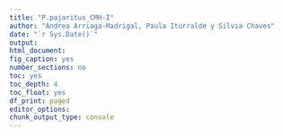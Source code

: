 ```yaml
---
title: "P.pajaritus_CMH-I"
author: "Andrea Arriaga-Madrigal, Paula Iturralde y Silvia Chaves"
date: "`r Sys.Date()`"
output:
html_document:
fig_caption: yes
number_sections: no
toc: yes
toc_depth: 4
toc_float: yes
df_print: paged
editor_options: 
chunk_output_type: console
--- 
```









































































































































































































































































